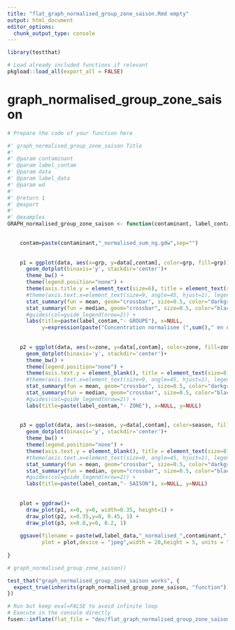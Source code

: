 ```yaml
---
title: "flat_graph_normalised_group_zone_saison.Rmd empty"
output: html_document
editor_options: 
  chunk_output_type: console
---
```


```r
library(testthat)
```

```r
# Load already included functions if relevant
pkgload::load_all(export_all = FALSE)
```

# graph_normalised_group_zone_saison

```r
# Prepare the code of your function here
```

```r
#' graph_normalised_group_zone_saison Title
#'
#' @param contaminant 
#' @param label_contam 
#' @param data 
#' @param label_data 
#' @param wd 
#'
#' @return 1
#' @export
#'
#' @examples
GRAPH_normalised_group_zone_saison <- function(contaminant, label_contam, data,label_data, wd){

  
    contam=paste(contaminant,"_normalised_sum_ng.gdw",sep="")
    
    
    p1 = ggplot(data, aes(x=grp, y=data[,contam], color=grp, fill=grp)) + 
      geom_dotplot(binaxis='y', stackdir='center')+
      theme_bw() +
      theme(legend.position="none") +
      theme(axis.title.y = element_text(size=6), title = element_text(size=8))+
      #theme(axis.text.x=element_text(size=9, angle=45, hjust=1), legend.position="bottom") +
      stat_summary(fun = mean, geom="crossbar", size=0.5, color="darkgrey", width=.5) +
      stat_summary(fun = median, geom="crossbar", size=0.5, color="black", width=.5) +
      #guides(col=guide_legend(nrow=2)) +
      labs(title=paste(label_contam,"- GROUPE"), x=NULL, 
           y=expression(paste("Concentration normalisee (",sum()," en ng.", g[ps]^{-1},")",sep="")))
    
    
    p2 = ggplot(data, aes(x=zone, y=data[,contam], color=zone, fill=zone))+
      geom_dotplot(binaxis='y', stackdir='center')+
      theme_bw() +
      theme(legend.position="none") +
      theme(axis.text.y = element_blank(), title = element_text(size=8))+
      #theme(axis.text.x=element_text(size=9, angle=45, hjust=1), legend.position="bottom") +
      stat_summary(fun = mean, geom="crossbar", size=0.5, color="darkgrey", width=.5) +
      stat_summary(fun = median, geom="crossbar", size=0.5, color="black", width=.5) +
      #guides(col=guide_legend(nrow=2)) +
      labs(title=paste(label_contam,"- ZONE"), x=NULL, y=NULL)
    
    
    p3 = ggplot(data, aes(x=season, y=data[,contam], color=season, fill=season)) + 
      geom_dotplot(binaxis='y', stackdir='center')+
      theme_bw() +
      theme(legend.position="none") +
      theme(axis.text.y = element_blank(), title = element_text(size=8))+
      #theme(axis.text.x=element_text(size=9, angle=45, hjust=1), legend.position="bottom") +
      stat_summary(fun = mean, geom="crossbar", size=0.5, color="darkgrey", width=.5) +
      stat_summary(fun = median, geom="crossbar", size=0.5, color="black", width=.5) +
      #guides(col=guide_legend(nrow=2)) +
      labs(title=paste(label_contam,"- SAISON"), x=NULL, y=NULL)
    
    
    plot = ggdraw()+
      draw_plot(p1, x=0, y=0, width=0.35, height=1) +
      draw_plot(p2, x=0.35,y=0, 0.45, 1) +
      draw_plot(p3, x=0.8,y=0, 0.2, 1)
    
    ggsave(filename = paste(wd,label_data,"_normalised_",contaminant,".jpeg",sep=""),
           plot = plot,device = "jpeg",width = 20,height = 5, units = "cm",dpi=300)
    
}

```

```r
# graph_normalised_group_zone_saison()
```

```r
test_that("graph_normalised_group_zone_saison works", {
  expect_true(inherits(graph_normalised_group_zone_saison, "function"))
})
```


```r
# Run but keep eval=FALSE to avoid infinite loop
# Execute in the console directly
fusen::inflate(flat_file = "dev/flat_graph_normalised_group_zone_saison.Rmd", vignette_name = NA)
```

